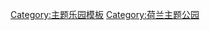 {{Navbox
|name = 荷兰主题公园
|title = {{flagicon|Netherlands}} 荷兰主题公园
|state    = {{{state|autocollapse}}}
|listclass = hlist

|list1=
* [[Attractiepark Slagharen]]
* [[Duinrell]]
* [[艾夫特琳]]
* [[Koningin Juliana Toren]]
* [[马德罗丹]]
* [[Speelland Beekse Bergen]]
* [[Toverland]]
* [[De Valkenier]]
* [[Walibi Holland]]

}}<noinclude>
{{collapsible option}}
[[Category:主题乐园模板]]
[[Category:荷兰主题公园]]
</noinclude>